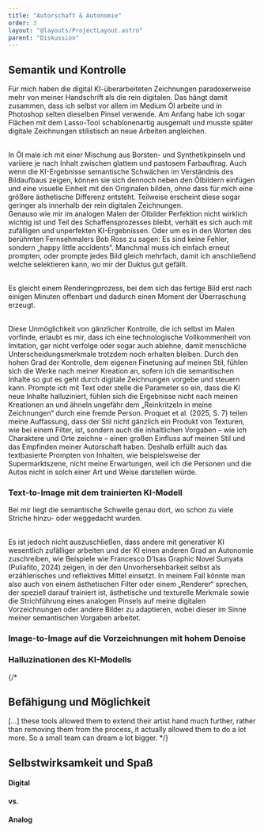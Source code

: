 ```yaml
---
title: "Autorschaft & Autonomie"
order: 3
layout: "@layouts/ProjectLayout.astro"
parent: "Diskussion"
---
```



## Semantik und Kontrolle

Für mich haben die digital KI-überarbeiteten Zeichnungen paradoxerweise mehr von meiner Handschrift als die rein digitalen. Das hängt damit zusammen, dass ich selbst vor allem im Medium Öl arbeite und in Photoshop selten dieselben Pinsel verwende. Am Anfang habe ich sogar Flächen mit dem Lasso-Tool schablonenartig ausgemalt und musste später digitale Zeichnungen stilistisch an neue Arbeiten angleichen. 
<br />

<Compare before={skizze1} after={skizze2} value={0} />
<br />
<div class="grid-layout">
<div>
In Öl male ich mit einer Mischung aus Borsten- und Synthetikpinseln und variiere je nach Inhalt zwischen glattem und pastosem Farbauftrag. Auch wenn die KI-Ergebnisse semantische Schwächen im Verständnis des Bildaufbaus zeigen, können sie sich dennoch neben den Ölbildern einfügen und eine visuelle Einheit mit den Originalen bilden, ohne dass für mich eine größere ästhetische Differenz entsteht. Teilweise erscheint diese sogar geringer als innerhalb der rein digitalen Zeichnungen.
</div>
<div>
Genauso wie mir im analogen Malen der Ölbilder Perfektion nicht wirklich wichtig ist und Teil des Schaffensprozesses bleibt, verhält es sich auch mit zufälligen und unperfekten KI-Ergebnissen. Oder um es in den Worten des berühmten Fernsehmalers Bob Ross zu sagen: Es sind keine Fehler, sondern „happy little accidents“.
Manchmal muss ich einfach erneut prompten, oder prompte jedes Bild gleich mehrfach, damit ich anschließend welche selektieren kann, wo mir der Duktus gut gefällt. 
</div>
</div>
<br />
<p class="text-2xl keep-visible">Es gleicht einem Renderingprozess, bei dem sich das fertige Bild erst nach einigen Minuten offenbart und dadurch einen Moment der Überraschung erzeugt. </p>
<br />
Diese Unmöglichkeit von gänzlicher Kontrolle, die ich selbst im Malen vorfinde, erlaubt es mir, dass ich eine technologische Vollkommenheit von Imitation, gar nicht verfolge oder sogar auch ablehne, damit menschliche Unterscheidungsmerkmale trotzdem noch erhalten bleiben.
Durch den hohen Grad der Kontrolle, dem eigenen Finetuning auf meinen Stil, fühlen sich die Werke nach meiner Kreation an, sofern ich die semantischen Inhalte so gut es geht durch digitale Zeichnungen vorgebe und steuern kann. Prompte ich mit Text oder stelle die Parameter so ein, dass die KI neue Inhalte halluziniert, fühlen sich die Ergebnisse nicht nach meinen Kreationen an und ähneln ungefähr dem „Reinkritzeln in meine Zeichnungen“ durch eine fremde Person.
Proquet et al. (2025, S. 7) teilen meine Auffassung, dass der Stil nicht gänzlich ein Produkt von Texturen, wie bei einem Filter, ist, sondern auch die inhaltlichen Vorgaben – wie ich Charaktere und Orte zeichne – einen großen Einfluss auf meinen Stil und das Empfinden meiner Autorschaft haben. Deshalb erfüllt auch das textbasierte Prompten von Inhalten, wie beispielsweise der Supermarktszene, nicht meine Erwartungen, weil ich die Personen und die Autos nicht in solch einer Art und Weise darstellen würde.

### Text-to-Image mit dem trainierten KI-Modell


<Gallery path="t2i" />


<p class="text-2xl max-w-200 mx-auto keep-visible">Bei mir liegt die semantische Schwelle genau dort, wo schon zu viele Striche hinzu- oder weggedacht wurden. </p>
<br />
Es ist jedoch nicht auszuschließen, dass andere mit generativer KI wesentlich zufälliger arbeiten und der KI einen anderen Grad an Autonomie zuschreiben, wie Beispiele wie Francesco D’Isas Graphic Novel Sunyata (Puliafito, 2024) zeigen, in der den Unvorhersehbarkeit selbst als erzählerisches und reflektives Mittel einsetzt.
In meinem Fall könnte man also auch von einem ästhetischen Filter oder einem „Renderer“ sprechen, der speziell darauf trainiert ist, ästhetische und texturelle Merkmale sowie die Strichführung eines analogen Pinsels auf meine digitalen Vorzeichnungen oder andere Bilder zu adaptieren, wobei dieser im Sinne meiner semantischen Vorgaben arbeitet.

### Image-to-Image auf die Vorzeichnungen mit hohem Denoise
<Gallery path="supermarkt" />


### Halluzinationen des KI-Modells


{/* 
## Befähigung und Möglichkeit

[…] these tools allowed them to extend their artist hand much further, rather than removing them from the process, it actually allowed them to do a lot more. So a small team can dream a lot bigger.  */}

## Selbstwirksamkeit und Spaß




<div class="flex w-full justify-between text-xl">
  <h4>Digital</h4>
  <h4>vs.</h4>
  <h4>Analog</h4>
</div>
<Compare before={studio1} after={studio2} />